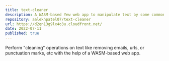 ```yaml
---
title: text-cleaner
description: A WASM-based Yew web app to manipulate text by some commonly used operations.
repository: aalekhpatel07/text-cleaner
url: https://d2qn13g9lx4o3u.cloudfront.net/
date: 2022-07-11
published: true
---
```


Perform "cleaning" operations on text like removing emails, urls, or punctuation marks, 
etc with the help of a WASM-based web app.